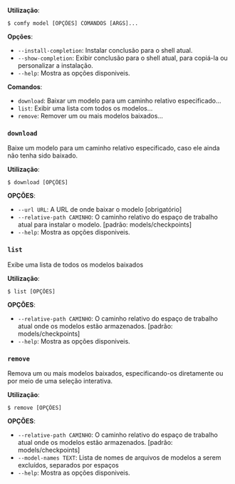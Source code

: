 **Utilização**:

```console
$ comfy model [OPÇÕES] COMANDOS [ARGS]...
```

**Opções**:

* `--install-completion`: Instalar conclusão para o shell atual.
* `--show-completion`: Exibir conclusão para o shell atual, para copiá-la ou personalizar a instalação.
* `--help`: Mostra as opções disponiveis.

**Comandos**:

* `download`: Baixar um modelo para um caminho relativo especificado...
* `list`: Exibir uma lista com todos os modelos...
* `remove`: Remover um ou mais modelos baixados...

### `download`

Baixe um modelo para um caminho relativo especificado, caso ele ainda não tenha sido baixado.

**Utilização**:

```console
$ download [OPÇÕES]
```

**OPÇÕES**:

* `--url URL`: A URL de onde baixar o modelo [obrigatório]
* `--relative-path CAMINHO`: O caminho relativo do espaço de trabalho atual para instalar o modelo. [padrão: models/checkpoints]
* `--help`: Mostra as opções disponiveis.

### `list`

Exibe uma lista de todos os modelos baixados

**Utilização**:

```console
$ list [OPÇÕES]
```

**OPÇÕES**:

* `--relative-path CAMINHO`: O caminho relativo do espaço de trabalho atual onde os modelos estão armazenados. [padrão: models/checkpoints]
* `--help`: Mostra as opções disponiveis.

### `remove`

Remova um ou mais modelos baixados, especificando-os diretamente ou por meio de uma seleção interativa.

**Utilização**:

```console
$ remove [OPÇÕES]
```

**OPÇÕES**:

* `--relative-path CAMINHO`: O caminho relativo do espaço de trabalho atual onde os modelos estão armazenados. [padrão: models/checkpoints]
* `--model-names TEXT`: Lista de nomes de arquivos de modelos a serem excluídos, separados por espaços
* `--help`: Mostra as opções disponiveis.